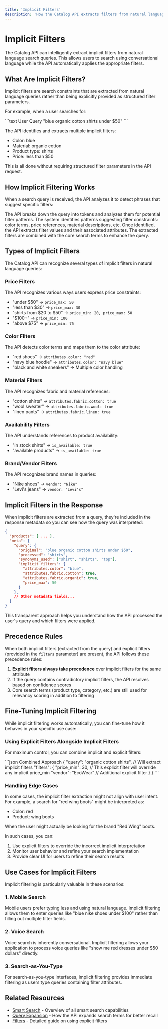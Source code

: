 ```yaml
---
title: 'Implicit Filters'
description: 'How the Catalog API extracts filters from natural language queries'
---
```


# Implicit Filters

The Catalog API can intelligently extract implicit filters from natural language search queries. This allows users to search using conversational language while the API automatically applies the appropriate filters.

## What Are Implicit Filters?

Implicit filters are search constraints that are extracted from natural language queries rather than being explicitly provided as structured filter parameters.

For example, when a user searches for:

<CodeGroup>
```text User Query
"blue organic cotton shirts under $50"
```
</CodeGroup>

The API identifies and extracts multiple implicit filters:
- Color: blue
- Material: organic cotton
- Product type: shirts
- Price: less than $50

This is all done without requiring structured filter parameters in the API request.

## How Implicit Filtering Works

When a search query is received, the API analyzes it to detect phrases that suggest specific filters:

<Steps>
  <Step title="Query Analysis">
    The API breaks down the query into tokens and analyzes them for potential filter patterns.
  </Step>
  <Step title="Filter Pattern Recognition">
    The system identifies patterns suggesting filter constraints: color terms, price references, material descriptions, etc.
  </Step>
  <Step title="Filter Extraction">
    Once identified, the API extracts filter values and their associated attributes.
  </Step>
  <Step title="Search Enhancement">
    The extracted filters are combined with the core search terms to enhance the query.
  </Step>
</Steps>

## Types of Implicit Filters

The Catalog API can recognize several types of implicit filters in natural language queries:

### Price Filters

<Accordion title="Price Range Extraction">
  The API recognizes various ways users express price constraints:
  
  - "under $50" → `price_max: 50`
  - "less than $30" → `price_max: 30`
  - "shirts from $20 to $50" → `price_min: 20, price_max: 50`
  - "$100+" → `price_min: 100`
  - "above $75" → `price_min: 75`
</Accordion>

### Color Filters

<Accordion title="Color Term Recognition">
  The API detects color terms and maps them to the color attribute:
  
  - "red shoes" → `attributes.color: "red"`
  - "navy blue hoodie" → `attributes.color: "navy blue"`
  - "black and white sneakers" → Multiple color handling
</Accordion>

### Material Filters

<Accordion title="Fabric and Material Detection">
  The API recognizes fabric and material references:
  
  - "cotton shirts" → `attributes.fabric.cotton: true`
  - "wool sweater" → `attributes.fabric.wool: true`
  - "linen pants" → `attributes.fabric.linen: true`
</Accordion>

### Availability Filters

<Accordion title="Availability References">
  The API understands references to product availability:
  
  - "in stock shirts" → `is_available: true`
  - "available products" → `is_available: true`
</Accordion>

### Brand/Vendor Filters

<Accordion title="Brand Recognition">
  The API recognizes brand names in queries:
  
  - "Nike shoes" → `vendor: "Nike"`
  - "Levi's jeans" → `vendor: "Levi's"`
</Accordion>

## Implicit Filters in the Response

When implicit filters are extracted from a query, they're included in the response metadata so you can see how the query was interpreted:

```json
{
  "products": [ ... ],
  "meta": {
    "query": {
      "original": "blue organic cotton shirts under $50",
      "processed": "shirts",
      "synonyms_used": ["shirt", "shirts", "top"],
      "implicit_filters": {
        "attributes.color": "blue",
        "attributes.fabric.cotton": true,
        "attributes.fabric.organic": true,
        "price_max": 50
      }
    },
    // Other metadata fields...
  }
}
```

This transparent approach helps you understand how the API processed the user's query and which filters were applied.

## Precedence Rules

When both implicit filters (extracted from the query) and explicit filters (provided in the `filters` parameter) are present, the API follows these precedence rules:

1. **Explicit filters always take precedence** over implicit filters for the same attribute
2. If the query contains contradictory implicit filters, the API resolves based on confidence scores
3. Core search terms (product type, category, etc.) are still used for relevancy scoring in addition to filtering

## Fine-Tuning Implicit Filtering

While implicit filtering works automatically, you can fine-tune how it behaves in your specific use case:

### Using Explicit Filters Alongside Implicit Filters

For maximum control, you can combine implicit and explicit filters:

<CodeGroup>
```json Combined Approach
{
  "query": "organic cotton shirts",  // Will extract implicit filters
  "filters": {
    "price_min": 30,  // This explicit filter will override any implicit price_min
    "vendor": "EcoWear"  // Additional explicit filter
  }
}
```
</CodeGroup>

### Handling Edge Cases

In some cases, the implicit filter extraction might not align with user intent. For example, a search for "red wing boots" might be interpreted as:
- Color: red
- Product: wing boots

When the user might actually be looking for the brand "Red Wing" boots.

In such cases, you can:

1. Use explicit filters to override the incorrect implicit interpretation
2. Monitor user behavior and refine your search implementation
3. Provide clear UI for users to refine their search results

## Use Cases for Implicit Filters

Implicit filtering is particularly valuable in these scenarios:

### 1. Mobile Search

Mobile users prefer typing less and using natural language. Implicit filtering allows them to enter queries like "blue nike shoes under $100" rather than filling out multiple filter fields.

### 2. Voice Search

Voice search is inherently conversational. Implicit filtering allows your application to process voice queries like "show me red dresses under $50 dollars" directly.

### 3. Search-as-You-Type

For search-as-you-type interfaces, implicit filtering provides immediate filtering as users type queries containing filter attributes.

## Related Resources

- [Smart Search](/developer-guide/smart-search) - Overview of all smart search capabilities
- [Query Expansion](/advanced-topics/query-expansion) - How the API expands search terms for better recall
- [Filters](/developer-guide/filters) - Detailed guide on using explicit filters 